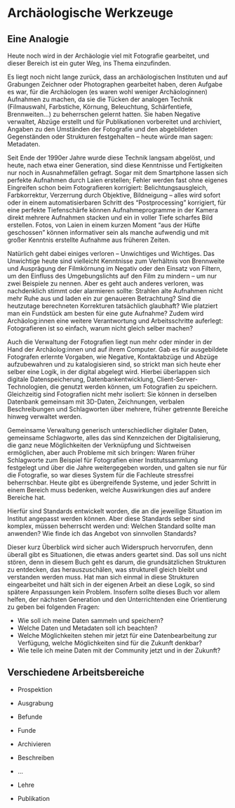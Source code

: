 # Archäologische Werkzeuge

## Eine Analogie

Heute noch wird in der Archäologie viel mit Fotografie gearbeitet, und dieser Bereich ist ein guter Weg, ins Thema einzufinden. 

Es liegt noch nicht lange zurück, dass an archäologischen Instituten und auf Grabungen Zeichner oder Photographen gearbeitet haben, deren Aufgabe es war, für die Archäologen (es waren wohl weniger Archäologinnen) Aufnahmen zu machen, da sie die Tücken der analogen Technik (Filmauswahl, Farbstiche, Körnung, Beleuchtung, Schärfentiefe, Brennweiten...) zu beherrschen gelernt hatten. Sie haben Negative verwaltet, Abzüge erstellt und für Publikationen vorbereitet und archiviert, Angaben zu den Umständen der Fotografie und den abgebildeten Gegenständen oder Strukturen festgehalten -- heute würde man sagen: Metadaten. 

Seit Ende der 1990er Jahre wurde diese Technik langsam abgelöst, und heute, nach etwa einer Generation, sind diese Kenntnisse und Fertigkeiten nur noch in Ausnahmefällen gefragt. Sogar mit dem Smartphone lassen sich perfekte Aufnahmen durch Laien erstellen; Fehler werden fast ohne eigenes Eingreifen schon beim Fotografieren korrigiert: Belichtungsausgleich, Farbkorrektur, Verzerrung durch Objektive, Bildneigung -- alles wird sofort oder in einem automatisierbaren Schritt des "Postprocessing" korrigiert, für eine perfekte Tiefenschärfe können Aufnahmeprogramme in der Kamera direkt mehrere Aufnahmen stacken und ein in voller Tiefe scharfes Bild erstellen. Fotos, von Laien in einem kurzen Moment "aus der Hüfte geschossen" können informativer sein als manche aufwendig und mit großer Kenntnis erstellte Aufnahme aus früheren Zeiten.  

Natürlich geht dabei einiges verloren -- Unwichtiges und Wichtiges. Das Unwichtige heute sind vielleicht Kenntnisse zum Verhältnis von Brennweite und Ausprägung der Filmkörnung im Negativ oder den Einsatz von Filtern, um den Einfluss des Umgebungslichts auf den Film zu mindern -- um nur zwei Beispiele zu nennen. Aber es geht auch anderes verloren, was nachdenklich stimmt oder alarmieren sollte: Strahlen alte Aufnahmen nicht mehr Ruhe aus und laden ein zur genaueren Betrachtung? Sind die heutzutage berechneten Korrekturen tatsächlich glaubhaft? Wie platziert man ein Fundstück am besten für eine gute Aufnahme? Zudem wird Archäolog:innen eine weitere Verantwortung und Arbeitsschritte auferlegt: Fotografieren ist so einfach, warum nicht gleich selber machen? 

Auch die Verwaltung der Fotografien liegt nun mehr oder minder in der Hand der Archäolog:innen und auf ihrem Computer. Gab es für ausgebildete Fotografen erlernte Vorgaben, wie Negative, Kontaktabzüge und Abzüge aufzubewahren und zu katalogisieren sind, so strickt man sich heute eher selber eine Logik, in der digital abgelegt wird. Hierbei überlappen sich digitale Datenspeicherung, Datenbankentwicklung, Client-Server-Technologien, die genutzt werden können, um Fotografien zu speichern. Gleichzeitig sind Fotografien nicht mehr isoliert: Sie können in derselben Datenbank gemeinsam mit 3D-Daten, Zeichnungen, verbalen Beschreibungen und Schlagworten über mehrere, früher getrennte Bereiche hinweg verwaltet werden. 

Gemeinsame Verwaltung generisch unterschiedlicher digitaler Daten, gemeinsame Schlagworte, alles das sind Kennzeichen der Digitalisierung, die ganz neue Möglichkeiten der Verknüpfung und Sichtweisen ermöglichen, aber auch Probleme mit sich bringen: Waren früher Schlagworte zum Beispiel für Fotografien einer Institutssammlung festgelegt und über die Jahre weitergegeben worden, und galten sie nur für die Fotografie, so war dieses System für die Fachleute stressfrei beherrschbar. Heute gibt es übergreifende Systeme, und jeder Schritt in einem Bereich muss bedenken, welche Auswirkungen dies auf andere Bereiche hat. 

Hierfür sind Standards entwickelt worden, die an die jeweilige Situation im Institut angepasst werden können. Aber diese Standards selber sind komplex, müssen beherrscht werden und: Welchen Standard sollte man anwenden? Wie finde ich das Angebot von sinnvollen Standards?

Dieser kurz Überblick wird sicher auch Widerspruch hervorrufen, denn überall gibt es Situationen, die etwas anders geartet sind. Das soll uns nicht stören, denn in diesem Buch geht es darum, die grundsätzlichen Strukturen zu entdecken, das herauszuschälen, was strukturell gleich bleibt und verstanden werden muss. Hat man sich einmal in diese Strukturen eingearbeitet und hält sich in der eigenen Arbeit an diese Logik, so sind spätere Anpassungen kein Problem. Insofern sollte dieses Buch vor allem helfen, der nächsten Generation und den Unterrichtenden eine Orientierung zu geben bei folgenden Fragen: 

- Wie soll ich meine Daten sammeln und speichern?
- Welche Daten und Metadaten soll ich beachten? 
- Welche Möglichkeiten stehen mir jetzt für eine Datenbearbeitung zur Verfügung, welche Möglichkeiten sind für die Zukunft denkbar?
- Wie teile ich meine Daten mit der Community jetzt und in der Zukunft?


## Verschiedene Arbeitsbereiche


- Prospektion
- Ausgrabung
- Befunde
- Funde
- Archivieren
- Beschreiben
- ...

- Lehre
- Publikation